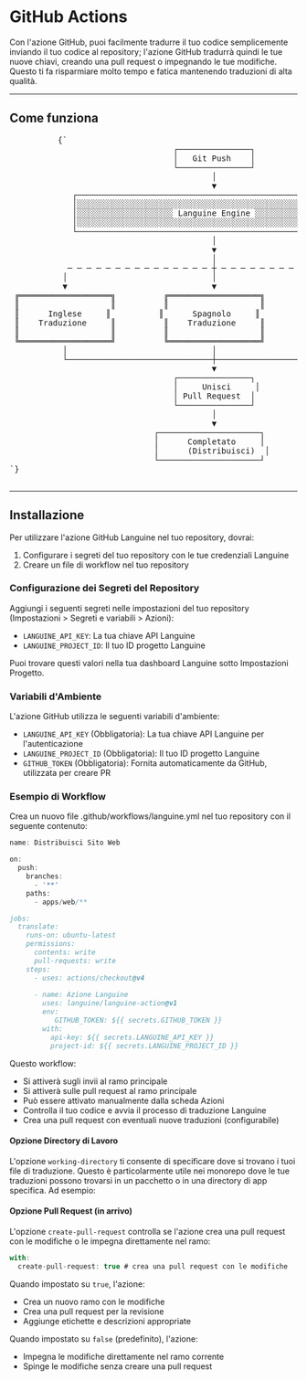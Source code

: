 # GitHub Actions

Con l'azione GitHub, puoi facilmente tradurre il tuo codice semplicemente inviando il tuo codice al repository; l'azione GitHub tradurrà quindi le tue nuove chiavi, creando una pull request o impegnando le tue modifiche.
Questo ti fa risparmiare molto tempo e fatica mantenendo traduzioni di alta qualità.

---

## Come funziona



<div className="flex flex-col items-center justify-center p-4 mb-8 h-[400px] sm:h-[500px] md:h-[650px]">
        <pre
          className="p-4 text-sm leading-5 scale-[0.5] sm:scale-[0.65] md:scale-90 transform-gpu"
          style={{
            fontFamily: "monospace",
            whiteSpace: "pre",
            textAlign: "left",
          }}
        >
          {`
                                  ┌───────────────┐
                                  │   Git Push    │
                                  └───────────────┘
                                          │
                                          ▼
             ┌─────────────────────────────────────────────────────────┐
             │░░░░░░░░░░░░░░░░░░░░░░░░░░░░░░░░░░░░░░░░░░░░░░░░░░░░░░░░░│
             │░░░░░░░░░░░░░░░░░░░░ Languine Engine ░░░░░░░░░░░░░░░░░░░░│
             │░░░░░░░░░░░░░░░░░░░░░░░░░░░░░░░░░░░░░░░░░░░░░░░░░░░░░░░░░│
             └─────────────────────────────────────────────────────────┘
                                          │
                                          ▼
                                          │
            ─ ─ ─ ─ ─ ─ ─ ─ ─ ─ ─ ─ ─ ─ ─ ┼ ─ ─ ─ ─ ─ ─ ─ ─ ─ ─ ─ ─ ─ ─ ─
           │                              │                              │
           ▼                              ▼                              ▼
 ╔═══════════════════╗          ╔═══════════════════╗          ╔═══════════════════╗
 ║                   ║          ║                   ║          ║                   ║
 ║      Inglese     ║          ║      Spagnolo     ║          ║      Giapponese   ║
 ║    Traduzione     ║          ║    Traduzione     ║          ║     Traduzione    ║
 ║                   ║          ║                   ║          ║                   ║
 ╚═══════════════════╝          ╚═══════════════════╝          ╚═══════════════════╝
           │                              │                              │
           └──────────────────────────────┼──────────────────────────────┘
                                          ▼
                                  ┌───────────────┐
                                  │     Unisci     │
                                  │ Pull Request  │
                                  └───────────────┘
                                          │
                                          ▼
                              ┌─────────────────────┐
                              │      Completato     │
                              │      (Distribuisci)  │
                              └─────────────────────┘
`}
        </pre>
      </div>

---

## Installazione

Per utilizzare l'azione GitHub Languine nel tuo repository, dovrai:

1. Configurare i segreti del tuo repository con le tue credenziali Languine
2. Creare un file di workflow nel tuo repository

### Configurazione dei Segreti del Repository

Aggiungi i seguenti segreti nelle impostazioni del tuo repository (Impostazioni > Segreti e variabili > Azioni):

- `LANGUINE_API_KEY`: La tua chiave API Languine
- `LANGUINE_PROJECT_ID`: Il tuo ID progetto Languine

Puoi trovare questi valori nella tua dashboard Languine sotto Impostazioni Progetto.



### Variabili d'Ambiente

L'azione GitHub utilizza le seguenti variabili d'ambiente:
- `LANGUINE_API_KEY` (Obbligatoria): La tua chiave API Languine per l'autenticazione
- `LANGUINE_PROJECT_ID` (Obbligatoria): Il tuo ID progetto Languine 
- `GITHUB_TOKEN` (Obbligatoria): Fornita automaticamente da GitHub, utilizzata per creare PR

### Esempio di Workflow

Crea un nuovo file .github/workflows/languine.yml nel tuo repository con il seguente contenuto:

```ts title=".github/workflows/release.yml"
name: Distribuisci Sito Web

on:
  push:
    branches:
      - '**'
    paths:
      - apps/web/**

jobs:
  translate:
    runs-on: ubuntu-latest
    permissions:
      contents: write
      pull-requests: write
    steps:
      - uses: actions/checkout@v4
      
      - name: Azione Languine
        uses: languine/languine-action@v1
        env:
           GITHUB_TOKEN: ${{ secrets.GITHUB_TOKEN }}
        with:
          api-key: ${{ secrets.LANGUINE_API_KEY }}
          project-id: ${{ secrets.LANGUINE_PROJECT_ID }}
```
 
 Questo workflow:
- Si attiverà sugli invii al ramo principale
- Si attiverà sulle pull request al ramo principale
- Può essere attivato manualmente dalla scheda Azioni
- Controlla il tuo codice e avvia il processo di traduzione Languine
- Crea una pull request con eventuali nuove traduzioni (configurabile)

#### Opzione Directory di Lavoro

L'opzione `working-directory` ti consente di specificare dove si trovano i tuoi file di traduzione. Questo è particolarmente utile nei monorepo dove le tue traduzioni possono trovarsi in un pacchetto o in una directory di app specifica. Ad esempio:

#### Opzione Pull Request (in arrivo)

L'opzione `create-pull-request` controlla se l'azione crea una pull request con le modifiche o le impegna direttamente nel ramo:

```typescript title=".github/workflows/languine.yml"
with:
  create-pull-request: true # crea una pull request con le modifiche
```

Quando impostato su `true`, l'azione:
- Crea un nuovo ramo con le modifiche
- Crea una pull request per la revisione
- Aggiunge etichette e descrizioni appropriate

Quando impostato su `false` (predefinito), l'azione:
- Impegna le modifiche direttamente nel ramo corrente
- Spinge le modifiche senza creare una pull request